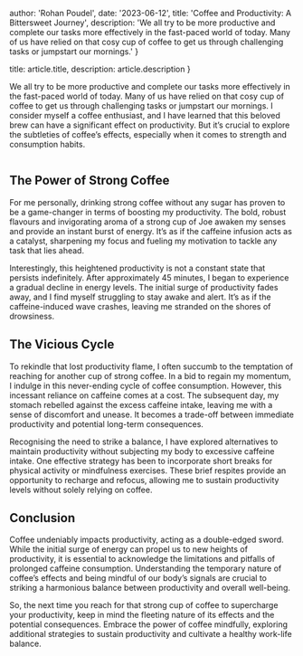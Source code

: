 
  author: 'Rohan Poudel',
  date: '2023-06-12',
  title: 'Coffee and Productivity: A Bittersweet Journey',
  description: 'We all try to be more productive and complete our tasks more effectively in the fast-paced world of today. Many of us have relied on that cosy cup of coffee to get us through challenging tasks or jumpstart our mornings.'
}

  title: article.title,
  description: article.description
}


We all try to be more productive and complete our tasks more effectively in the fast-paced world of today. Many of us have relied on that cosy cup of coffee to get us through challenging tasks or jumpstart our mornings. I consider myself a coffee enthusiast, and I have learned that this beloved brew can have a significant effect on productivity. But it’s crucial to explore the subtleties of coffee’s effects, especially when it comes to strength and consumption habits.

<Image src={coffee} alt="" />

## The Power of Strong Coffee
For me personally, drinking strong coffee without any sugar has proven to be a game-changer in terms of boosting my productivity. The bold, robust flavours and invigorating aroma of a strong cup of Joe awaken my senses and provide an instant burst of energy. It’s as if the caffeine infusion acts as a catalyst, sharpening my focus and fueling my motivation to tackle any task that lies ahead.

Interestingly, this heightened productivity is not a constant state that persists indefinitely. After approximately 45 minutes, I began to experience a gradual decline in energy levels. The initial surge of productivity fades away, and I find myself struggling to stay awake and alert. It’s as if the caffeine-induced wave crashes, leaving me stranded on the shores of drowsiness.

## The Vicious Cycle
To rekindle that lost productivity flame, I often succumb to the temptation of reaching for another cup of strong coffee. In a bid to regain my momentum, I indulge in this never-ending cycle of coffee consumption. However, this incessant reliance on caffeine comes at a cost. The subsequent day, my stomach rebelled against the excess caffeine intake, leaving me with a sense of discomfort and unease. It becomes a trade-off between immediate productivity and potential long-term consequences.

Recognising the need to strike a balance, I have explored alternatives to maintain productivity without subjecting my body to excessive caffeine intake. One effective strategy has been to incorporate short breaks for physical activity or mindfulness exercises. These brief respites provide an opportunity to recharge and refocus, allowing me to sustain productivity levels without solely relying on coffee.

## Conclusion
Coffee undeniably impacts productivity, acting as a double-edged sword. While the initial surge of energy can propel us to new heights of productivity, it is essential to acknowledge the limitations and pitfalls of prolonged caffeine consumption. Understanding the temporary nature of coffee’s effects and being mindful of our body’s signals are crucial to striking a harmonious balance between productivity and overall well-being.

So, the next time you reach for that strong cup of coffee to supercharge your productivity, keep in mind the fleeting nature of its effects and the potential consequences. Embrace the power of coffee mindfully, exploring additional strategies to sustain productivity and cultivate a healthy work-life balance.
